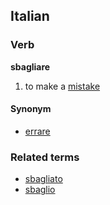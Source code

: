 ==Italian==
===Verb===
'''sbagliare'''

# to make a [[mistake]]

====Synonym====
*[[errare]]

===Related terms===
*[[sbagliato]]
*[[sbaglio]]